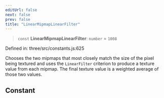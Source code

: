 ```yaml
---
editUrl: false
next: false
prev: false
title: "LinearMipmapLinearFilter"
---
```


> `const` **LinearMipmapLinearFilter**: `number` = `1008`

Defined in: three/src/constants.js:625

Chooses the two mipmaps that most closely match the size of the pixel being textured and uses
the `LinearFilter` criterion to produce a texture value from each mipmap. The final texture value
is a weighted average of those two values.

## Constant
